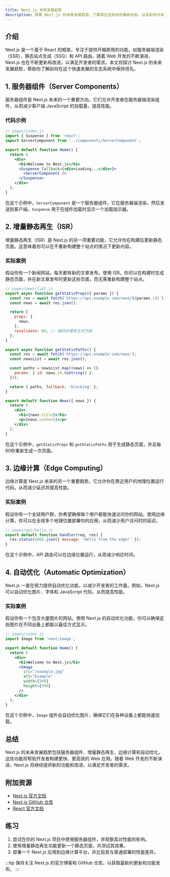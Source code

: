```yaml
---
title: Next.js 未来发展趋势
description: 探索 Next.js 的未来发展趋势，了解其生态系统的最新动态，以及如何为未来的开发做好准备。
---
```


## 介绍

Next.js 是一个基于 React 的框架，专注于提供开箱即用的功能，如服务器端渲染（SSR）、静态站点生成（SSG）和 API 路由。随着 Web 开发的不断演进，Next.js 也在不断更新和改进，以满足开发者的需求。本文将探讨 Next.js 的未来发展趋势，帮助你了解如何在这个快速发展的生态系统中保持领先。

## 1. 服务器组件（Server Components）

服务器组件是 Next.js 未来的一个重要方向。它们允许开发者在服务器端渲染组件，从而减少客户端 JavaScript 的加载量，提高性能。

### 代码示例

```jsx
// pages/index.js
import { Suspense } from 'react';
import ServerComponent from '../components/ServerComponent';

export default function Home() {
  return (
    <div>
      <h1>Welcome to Next.js</h1>
      <Suspense fallback={<div>Loading...</div>}>
        <ServerComponent />
      </Suspense>
    </div>
  );
}
```

在这个示例中，`ServerComponent` 是一个服务器组件，它在服务器端渲染，然后发送到客户端。`Suspense` 用于在组件加载时显示一个加载指示器。

## 2. 增量静态再生（ISR）

增量静态再生（ISR）是 Next.js 的另一项重要功能，它允许你在构建后更新静态页面。这意味着你可以在不重新构建整个站点的情况下更新内容。

### 实际案例

假设你有一个新闻网站，每天都有新的文章发布。使用 ISR，你可以在构建时生成静态页面，并在新文章发布时更新这些页面，而无需重新构建整个站点。

```jsx
// pages/news/[id].js
export async function getStaticProps({ params }) {
  const res = await fetch(`https://api.example.com/news/${params.id}`);
  const news = await res.json();

  return {
    props: {
      news,
    },
    revalidate: 60, // 每60秒重新生成页面
  };
}

export async function getStaticPaths() {
  const res = await fetch('https://api.example.com/news');
  const newsList = await res.json();

  const paths = newsList.map((news) => ({
    params: { id: news.id.toString() },
  }));

  return { paths, fallback: 'blocking' };
}

export default function News({ news }) {
  return (
    <div>
      <h1>{news.title}</h1>
      <p>{news.content}</p>
    </div>
  );
}
```

在这个示例中，`getStaticProps` 和 `getStaticPaths` 用于生成静态页面，并且每60秒重新生成一次页面。

## 3. 边缘计算（Edge Computing）

边缘计算是 Next.js 未来的另一个重要趋势。它允许你在靠近用户的地理位置运行代码，从而减少延迟并提高性能。

### 实际案例

假设你有一个全球用户群，你希望确保每个用户都能快速访问你的网站。使用边缘计算，你可以在全球多个地理位置部署你的应用，从而减少用户访问时的延迟。

```jsx
// pages/api/hello.js
export default function handler(req, res) {
  res.status(200).json({ message: 'Hello from the edge!' });
}
```

在这个示例中，API 路由可以在边缘位置运行，从而减少响应时间。

## 4. 自动优化（Automatic Optimization）

Next.js 一直在努力提供自动优化功能，以减少开发者的工作量。例如，Next.js 可以自动优化图片、字体和 JavaScript 代码，从而提高性能。

### 实际案例

假设你有一个包含大量图片的网站。使用 Next.js 的自动优化功能，你可以确保这些图片在不同设备上都能以最佳方式显示。

```jsx
// pages/index.js
import Image from 'next/image';

export default function Home() {
  return (
    <div>
      <h1>Welcome to Next.js</h1>
      <Image
        src="/example.jpg"
        alt="Example"
        width={500}
        height={300}
      />
    </div>
  );
}
```

在这个示例中，`Image` 组件会自动优化图片，确保它们在各种设备上都能快速加载。

## 总结

Next.js 的未来发展趋势包括服务器组件、增量静态再生、边缘计算和自动优化。这些功能将帮助开发者构建更快、更高效的 Web 应用。随着 Web 开发的不断演进，Next.js 将继续提供新的功能和改进，以满足开发者的需求。

## 附加资源

- [Next.js 官方文档](https://nextjs.org/docs)
- [Next.js GitHub 仓库](https://github.com/vercel/next.js)
- [React 官方文档](https://reactjs.org/docs/getting-started.html)

## 练习

1. 尝试在你的 Next.js 项目中使用服务器组件，并观察其对性能的影响。
2. 使用增量静态再生功能更新一个静态页面，并测试其效果。
3. 部署一个 Next.js 应用到边缘计算平台，并比较其与普通部署的性能差异。

:::tip
保持关注 Next.js 的官方博客和 GitHub 仓库，以获取最新的更新和功能发布。
:::